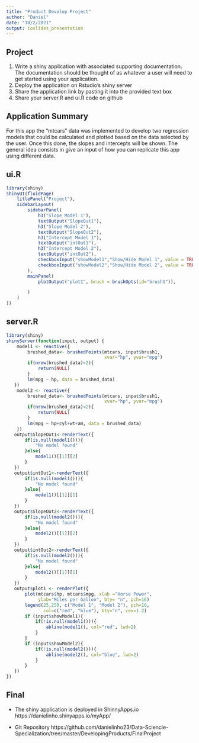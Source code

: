 ```yaml
---
title: "Product Develop Project"
author: "Daniel"
date: "10/2/2021"
output: ioslides_presentation
---
```


## Project

1. Write a shiny application with associated supporting documentation. The documentation should be thought of as whatever a user will need to get started using your application.
2. Deploy the application on Rstudio's shiny server
3. Share the application link by pasting it into the provided text box
4. Share your server.R and ui.R code on github

## Application Summary

For this app the "mtcars" data was implemented to develop two regression models that could be calculated and plotted based on the data selected by the user. Once this done, the slopes and intercepts will be shown. The general idea consists in give an input of how you can replicate this app using different data. 

## ui.R

```r
library(shiny)
shinyUI(fluidPage(
    titlePanel("Project"),
    sidebarLayout(
        sidebarPanel(
            h3("Slope Model 1"),
            textOutput("SlopeOut1"),
            h3("Slope Model 2"),
            textOutput("SlopeOut2"),
            h3("Intercept Model 1"),
            textOutput("intOut1"),
            h3("Intercept Model 2"),
            textOutput("intOut2"),
            checkboxInput("showModel1","Show/Hide Model 1", value = TRUE),
            checkboxInput("showModel2","Show/Hide Model 2", value = TRUE)
        ),
        mainPanel(
            plotOutput("plot1", brush = brushOpts(id="brush1")),

        )
    )
))
```
## server.R

```r
library(shiny)
shinyServer(function(input, output) {
    model1 <- reactive({
        brushed_data<- brushedPoints(mtcars, input$brush1,
                                     xvar="hp", yvar="mpg")
        if(nrow(brushed_data)<2){
            return(NULL)
        }
        lm(mpg ~ hp, data = brushed_data)
   })
    model2 <- reactive({
        brushed_data<- brushedPoints(mtcars, input$brush1,
                                     xvar="hp", yvar="mpg")
        if(nrow(brushed_data)<2){
            return(NULL)
        }
        lm(mpg ~ hp+cyl+wt+am, data = brushed_data)
    })
   output$SlopeOut1<-renderText({
       if(is.null(model1())){
           "No model found"
       }else{
           model1()[[1]][2]
       }
   })
   output$intOut1<-renderText({
       if(is.null(model1())){
           "No model found"
       }else{
           model1()[[1]][1]
       }
   })
   output$SlopeOut2<-renderText({
       if(is.null(model2())){
           "No model found"
       }else{
           model2()[[1]][2]
       }
   })
   output$intOut2<-renderText({
       if(is.null(model2())){
           "No model found"
       }else{
           model2()[[1]][1]
       }
   })
   output$plot1 <- renderPlot({
       plot(mtcars$hp, mtcars$mpg, xlab ="Horse Power",
            ylab="Miles per Gallon", bty= "n", pch=16)
       legend(25,250, c("Model 1", "Model 2"), pch=16,
              col=c("red", "blue"), bty="n", cex=1.2)
       if (input$showModel1){
           if(!is.null(model1())){
               abline(model1(), col="red", lwd=2)
           }
       }
       if (input$showModel2){
           if(!is.null(model2())){
               abline(model2(), col="blue", lwd=2)
           }
       }
   })
})
```

## Final

- The shiny application is deployed in ShinnyApps.io
https://danielinho.shinyapps.io/myApp/

- Git Repository
https://github.com/danielinho23/Data-Sciencie-Specialization/tree/master/DevelopingProducts/FinalProject



